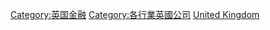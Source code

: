{{Commons category|Financial services companies of the United Kingdom}}

[[Category:英国金融|Category:英国金融]]
[[Category:各行業英國公司|Category:各行業英國公司]]
[[Category:各國金融公司|United Kingdom]]